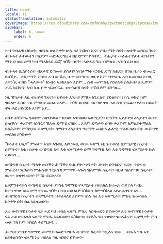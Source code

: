 ```yaml
---
title: ህይወት
locale: ti
statusTranslation: automatic
coverImage: https://res.cloudinary.com/xmfm6mhw3gwctndtcubgx2rptnae/image/upload/v1740468922/small_cover_tratado_de_psicologia_revolucionaria_a4c0dca4e0.webp
sidebar:
    label: 6. ህይወት
    order: 6
---
```

ኣብ ግብራዊ ህይወት፡ ዘደንጹ ጽልዋታት ኵሉ ሳዕ ንረክብ ኢና። ሃብታማት ሰባት፡ ጽቡቕ መንበሪ ገዛን ብዙሓት ፈተውትን ዘለዎም፡ ሓድሓደ ግዜ ብዘስደምም ይሳቐዩ... ትሑታት ሠራሕተኛታት ብዓትዖን ማንካን ወይ ድማ ካብ ማእከላይ ደረጃ ዝኾኑ ሰባት፡ ሓድሓደ ግዜ ብምሉእ ሓጐስ ይነብሩ።

ብዙሓት ቢልዮነራት ብጾታዊ ድኽመት ይሰቃዩ፡ ሃብታማት ኣንስቲ ድማ ክሕደት በዓል ቤተን ብመሪር ይበኽያ... ሃብታማት ምድሪ ኣብ ውሽጢ ቤተ-መንግስቲ ወርቂ ከም ዝተኣስሩ ሬሳ ይመስሉ፡ ኣብዚ እዋን'ዚ ብዘይ "ሓለውቲ" ክነብሩ ኣይክእሉን እዮም... ሰብ-መንግስቲ ሰንሰለት ይስሕቡ፡ ፈጺሞም ሓራ ኣይኮኑን፡ ኣብ ኩሉ ቦታ ብመሳርሒ ዝተዓጠቑ ሰባት ተኸቢቦም ይጓዓዙ...

ነዚ ዅነታት እዚ ብዝያዳ ንጽናዕ። ህይወት እንታይ ምዃኑ ክንፈልጥ የድልየና። ነፍሲ ወከፍ ከም ዝደለዮ ሓሳቡ ናይ ምግላጽ መሰል ኣለዎ... ዝኾነ ይበሃል፡ ብርግጽ ዋላ ሓደ ሰብ ዝፈልጦ የለን፡ ህይወት ዋላ ሓደ ዘይርድኦ ጸገም እያ...

ሰባት ብኸምኡ ሂወቶም ከዘንትዉልና ክደልዩ እንከለዉ፡ ፍጻሜታት፡ ስማትን ኣያታትን፡ ዕለታትን ወዘተ ይጠቕሱ፡ ታሪኾም ክነግሩና ኸለዉ ድማ ይረኽቡ... እቶም ድኻታት ሰባት ታሪኾም ከምዘይተማልአ ይስሕትዎ፡ ምኽንያቱ ፍጻሜታት፡ ስማትን ዕለታትን ግዳማዊ መልክዕ ፊልሚ ጥራይ ስለዝኾነ፡ ውሽጣዊ መልክዕ ይጎድሎ።

"ኩነታት ህሊና" ምፍላጥ ኣዝዩ ኣገዳሲ እዩ፡ ነፍሲ ወከፍ ፍጻሜ ነቲ ዝተወሰነ ስምዒታዊ ኩነታት ይምጥኖ። እቲ ኩነታት ውሽጣዊ እዩ፡ እቲ ፍጻሜታት ድማ ግዳማዊ እዩ፡ እቲ ግዳማዊ ፍጻሜታት ኩሉ ኣይኮነን...

ውሽጣዊ ኩነታት ማለት ጽቡቕን ሕማቕን ባህርያት፡ ጭንቀት፡ ድባቴ፡ ድንቁርና፡ ፍርሂ፡ ጥርጣረ፡ ምሕረት፡ ንርእስኻ ምሕሳብ፡ ንርእስኻ ምግናን፡ ሓጐስ ዝስምዓካ ኩነታት፡ ባህታ ዝስምዓካ ኩነታት፡ ወዘተ፡ ወዘተ፡ ወዘተ ምዃኑ ይርድኣና።

ዘይምንቀሳቐስ ውሽጣዊ ኩነታት ምስቲ ግዳማዊ ፍጻሜታት በትክክል ክዛመድ ወይ ከኣ ካብኡ ክምንጭው ወይ ድማ ምስኡ ዝኾነ ርክብ ዘይህልዎ ክኸውን ከምዝኽእል ኣየጠራጥርን እዩ... ብዘየገድስ ኩነታትን ፍጻሜታትን ዝተፈላለዩ እዮም። ኵሉ ሳዕ እቲ ፍጻሜታት ምስቲ ዝመሳሰል ኩነታት በትክክል ኣይዛመድን።

እቲ ውሽጣዊ ኩነታት ናይ ሓደ ባህ ዘብል ፍጻሜ ምስኡ ኣይዛመድን ይኸውን። እቲ ውሽጣዊ ኩነታት ናይ ሓደ ዘየሐጉስ ፍጻሜ ምስኡ ኣይዛመድን ይኸውን። ንነዊሕ ግዜ ንጽበዮ ዝጸናሕናዮ ፍጻሜታት ምስ መጸ፡ ገለ ከም ዝጎደለ ተሰሚዑና...

ብርግጽ ምስቲ ግዳማዊ ፍጻሜ ክዛመድ ዝግበኦ ውሽጣዊ ኩነታት ጎዲሉና ነይሩ... ብዙሕ ግዜ እቲ ዘይተጸበናዮ ፍጻሜ ነቲ ዝበለጸ ግዜ ዝሃበና ይኸውን።

